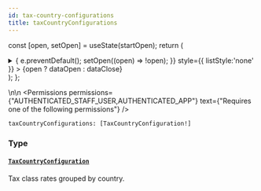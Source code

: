 ```yaml
---
id: tax-country-configurations
title: taxCountryConfigurations
---
```






const [open, setOpen] = useState(startOpen);
return (
<details {...(open ? { open: true } : {})} className="details" style={{ border:'none', boxShadow:'none', background:'var(--ifm-background-color)' }}>
<summary
onClick={(e) => {
e.preventDefault();
setOpen((open) => !open);
}}
style={{ listStyle:'none' }} >
{open ? dataOpen : dataClose}
</summary>
{open && children}
</details>
);
};

\n\n
<Permissions permissions={"AUTHENTICATED_STAFF_USER,AUTHENTICATED_APP"} text={"Requires one of the following permissions"} />


```graphql
taxCountryConfigurations: [TaxCountryConfiguration!]
```

### Type

#### [`TaxCountryConfiguration`](../../../api-reference/taxes/objects/tax-country-configuration.mdx) <Badge class="badge badge--secondary" text="object"/> <Badge class="badge badge--secondary" text="taxes"/>

Tax class rates grouped by country.

